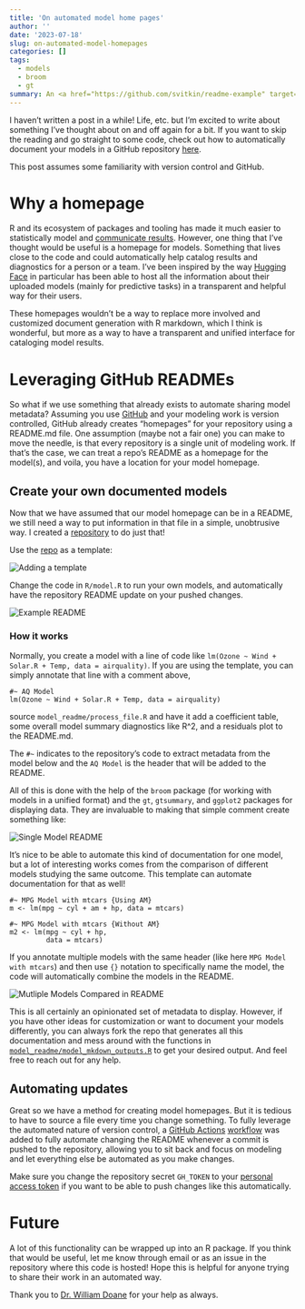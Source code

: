 ```yaml
---
title: 'On automated model home pages'
author: ''
date: '2023-07-18'
slug: on-automated-model-homepages
categories: []
tags:
  - models
  - broom
  - gt
summary: An <a href="https://github.com/svitkin/readme-example" target="_blank">automated method</a> for documenting models with a README.
---
```


I haven't written a post in a while! Life, etc. but I'm excited to write about something I've thought about on and off again for a bit. If you want to skip the reading and go straight to some code, check out how to automatically document your models in a GitHub repository  [here](https://github.com/svitkin/readme-example).

This post assumes some familiarity with version control and GitHub.


# Why a homepage

R and its ecosystem of packages and tooling has made it much easier to statistically model and [communicate results](https://quarto.org/). However, one thing that I've thought would be useful is a homepage for models. Something that lives close to the code and could automatically help catalog results and diagnostics for a person or a team. I've been inspired by the way [Hugging Face](https://huggingface.co/) in particular has been able to host all the information about their uploaded models (mainly for predictive tasks) in a transparent and helpful way for their users. 

These homepages wouldn't be a way to replace more involved and customized document generation with R markdown, which I think is wonderful, but more as a way to have a transparent and unified interface for cataloging model results. 

# Leveraging GitHub READMEs

So what if we use something that already exists to automate sharing model metadata? Assuming you use [GitHub](https://github.com) and your modeling work is version controlled, GitHub already creates "homepages" for your repository using a README.md file. One assumption (maybe not a fair one) you can make to move the needle, is that every repository is a single unit of modeling work. If that's the case, we can treat a repo's README as a homepage for the model(s), and voila, you have a location for your model homepage.

## Create your own documented models

Now that we have assumed that our model homepage can be in a README, we still need a way to put information in that file in a simple, unobtrusive way. I created a [repository](https://github.com/svitkin/readme-example) to do just that! 

Use the [repo](https://github.com/svitkin/readme-example) as a template:

<img src="/post/model-homepage-post/template.png" alt="Adding a template" style="display:block; margin-left:auto; margin-right: auto;">

Change the code in `R/model.R` to run your own models, and automatically have the repository README update on your pushed changes.

<img src="/post/model-homepage-post/example-readme.gif" alt="Example README" style="display:block; margin-left:auto; margin-right: auto;">

### How it works

Normally, you create a model with a line of code like `lm(Ozone ~ Wind + Solar.R + Temp, data = airquality)`. If you are using the template, you can simply annotate that line with a comment above,

```
#~ AQ Model
lm(Ozone ~ Wind + Solar.R + Temp, data = airquality)
```

source `model_readme/process_file.R` and have it add a coefficient table, some overall model summary diagnostics like R^2, and a residuals plot to the README.md. 

The `#~` indicates to the repository's code to extract metadata from the model below and the `AQ Model` is the header that will be added to the README.

All of this is done with the help of the `broom` package (for working with models in a unified format) and the `gt`, `gtsummary`, and `ggplot2` packages for displaying data. They are invaluable to making that simple comment create something like:

<img src="/post/model-homepage-post/model.gif" alt="Single Model README" style="display:block; margin-left:auto; margin-right: auto;">

It's nice to be able to automate this kind of documentation for one model, but a lot of interesting works comes from the comparison of different models studying the same outcome. This template can automate documentation for that as well! 

```
#~ MPG Model with mtcars {Using AM}
m <- lm(mpg ~ cyl + am + hp, data = mtcars)

#~ MPG Model with mtcars {Without AM}
m2 <- lm(mpg ~ cyl + hp,
         data = mtcars)
```


If you annotate multiple models with the same header (like here `MPG Model with mtcars`) and then use `{}`  notation to specifically name the model, the code will automatically combine the models in the README.

<img src="/post/model-homepage-post/multiple-models.gif" alt="Mutliple Models Compared in README" style="display:block; margin-left:auto; margin-right: auto;">

This is all certainly an opinionated set of metadata to display. However, if you have other ideas for customization or want to document your models differently, you can always fork the repo that generates all this documentation and mess around with the functions in [`model_readme/model_mkdown_outputs.R`](https://github.com/svitkin/readme-example/blob/main/model_readme/model_mkdown_outputs.R) to get your desired output. And feel free to reach out for any help.

## Automating updates

Great so we have a method for creating model homepages. But it is tedious to have to source a file every time you change something. To fully leverage the automated nature of version control, a [GitHub Actions](https://github.com/features/actions) [workflow](https://github.com/svitkin/readme-example/blob/main/.github/workflows/main.yml) was added to fully automate changing the README whenever a commit is pushed to the repository, allowing you to sit back and focus on modeling and let everything else be automated as you make changes. 

Make sure you change the repository secret `GH_TOKEN` to your [personal access token](https://docs.github.com/en/authentication/keeping-your-account-and-data-secure/managing-your-personal-access-tokens) if you want to be able to push changes like this automatically.

# Future

A lot of this functionality can be wrapped up into an R package. If you think that would be useful, let me know through email or as an issue in the repository where this code is hosted! Hope this is helpful for anyone trying to share their work in an automated way.

Thank you to [Dr. William Doane](https://drdoane.com/) for your help as always.
